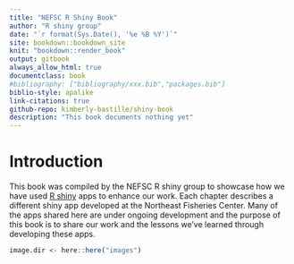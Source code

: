 ```yaml
---
title: "NEFSC R Shiny Book"
author: "R shiny group"
date: "`r format(Sys.Date(), '%e %B %Y')`"
site: bookdown::bookdown_site
knit: "bookdown::render_book"
output: gitbook
always_allow_html: true
documentclass: book
#bibliography: ["bibliography/xxx.bib","packages.bib"]
biblio-style: apalike
link-citations: true
github-repo: kimberly-bastille/shiny-book
description: "This book documents nothing yet"
---
```


# Introduction
This book was compiled by the NEFSC R shiny group to showcase how we have used [R shiny](https://shiny.rstudio.com/) apps to enhance our work. Each chapter describes a different shiny app developed at the Northeast Fisheries Center. Many of the apps shared here are under ongoing development and the purpose of this book is to share our work and the lessons we've learned through developing these apps. 

```r
image.dir <- here::here("images")
```




